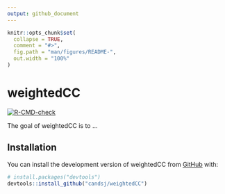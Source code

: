 ```yaml
---
output: github_document
---
```


<!-- README.md is generated from README.Rmd. Please edit that file -->

```r
knitr::opts_chunk$set(
  collapse = TRUE,
  comment = "#>",
  fig.path = "man/figures/README-",
  out.width = "100%"
)
```

# weightedCC

<!-- badges: start -->
[![R-CMD-check](https://github.com/candsj/weightedCC/actions/workflows/R-CMD-check.yaml/badge.svg)](https://github.com/candsj/weightedCC/actions/workflows/R-CMD-check.yaml)
<!-- badges: end -->

The goal of weightedCC is to ...

## Installation

You can install the development version of weightedCC from [GitHub](https://github.com/) with:

``` r
# install.packages("devtools")
devtools::install_github("candsj/weightedCC")
```
